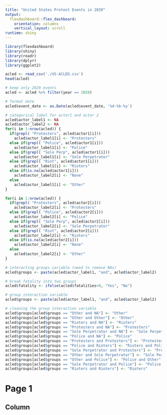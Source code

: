 ```yaml
---
title: "United States Protest Events in 2020"
output: 
  flexdashboard::flex_dashboard:
    orientation: columns
    vertical_layout: scroll
runtime: shiny
---
```


```r
library(flexdashboard)
library(shiny)
library(readr)
library(dplyr)
library(ggplot2)

acled <- read_csv('./US-ACLED.csv')
head(acled)

# keep only 2020 events
acled <- acled %>% filter(year == 2020)

# format date
acled$event_date <- as.Date(acled$event_date, '%d-%b-%y')

# categorical label for actor1 and actor 2
acled$actor_label1 <- NA
acled$actor_label2 <- NA
for(i in 1:nrow(acled)) {
  if(grepl( "Protesters", acled$actor1[i]))
    acled$actor_label1[i] <- "Protesters"
  else if(grepl( "Police", acled$actor1[i]))
    acled$actor_label1[i] <- "Police"
  else if(grepl( "Sole Perp", acled$actor1[i]))
    acled$actor_label1[i] <- "Sole Perpetrator"
  else if(grepl( "Riot", acled$actor1[i]))
    acled$actor_label1[i] <- "Rioters"
  else if(is.na(acled$actor1[i]))
    acled$actor_label2[i] <- "None"
  else
    acled$actor_label1[i] <- "Other"
}

for(i in 1:nrow(acled)) {
  if(grepl( "Protesters", acled$actor2[i]))
    acled$actor_label2[i] <- "Protesters"
  else if(grepl( "Police", acled$actor2[i]))
    acled$actor_label2[i] <- "Police"
  else if(grepl( "Sole Perp", acled$actor2[i]))
    acled$actor_label2[i] <- "Sole Perpetrator"
  else if(grepl( "Riot", acled$actor2[i]))
    acled$actor_label2[i] <- "Rioters"
  else if(is.na(acled$actor2[i]))
    acled$actor_label2[i] <- "None"
  else
    acled$actor_label2[i] <- "Other"
}

# interacting groups variable (need to remove NAs)
acled$groups <- paste(acled$actor_label1, "and", acled$actor_label2)

# break fatality into two groups
acled$fatality <- ifelse(acled$fatalities>0, "Yes", "No")

# group interaction variable
acled$groups <- paste(acled$actor_label1, "and", acled$actor_label2)

# cleaning the group interaction variable
acled$groups[acled$groups == "Other and NA"] <- "Other"
acled$groups[acled$groups == "Other and Other"] <- "Other"
acled$groups[acled$groups == "Rioters and NA"] <- "Rioters"
acled$groups[acled$groups == "Protesters and NA"] <- "Protesters"
acled$groups[acled$groups == "Sole Perpetrator and NA"] <- "Sole Perpetrator"
acled$groups[acled$groups == "Police and NA"] <- "Police"
acled$groups[acled$groups == "Protesters and Protesters"] <- "Protesters"
acled$groups[acled$groups == "Police and Rioters"] <- "Rioters and Police"
acled$groups[acled$groups == "Sole Perpetrator and Protesters"] <- "Protesters and Sole Perpetrator"
acled$groups[acled$groups == "Other and Sole Perpetrator"] <- "Sole Perpetrator and Other"
acled$groups[acled$groups == "Other and Police"] <- "Police and Other"
acled$groups[acled$groups == "Sole Perpetrator and Police"] <- "Police and Sole Perpetrator"
acled$groups[acled$groups == "Rioters and Rioters"] <- "Rioters"
```

Page 1
================================

Column {data-width=650, style="height:200pc;"}
-----------------------------------------------------------------------

### Chart A

```r

```

Column {data-width=350}
-----------------------------------------------------------------------

### Chart B

```r

# drill down sub event type

ui <- shinyUI(
  fluidPage(
    titlePanel("Event Sub-Types"),
    sidebarLayout(
      sidebarPanel(
        uiOutput("eventInput")
      ),
      mainPanel(
        plotOutput("sub_eventPlot")
      )
    )
  ))

server <- shinyServer(function(input, output) {

  output$eventInput <- renderUI({
    selectInput(
      inputId = "event",
      label = "Select an Event Type:",
      choices = levels(as.factor(acled$event_type))
    )
  })

  output$sub_eventPlot <- renderPlot({
    ggplot(acled %>% filter(event_type == input$event), aes(x = sub_event_type)) + geom_bar() +
      labs(x = 'Sub Event Type',
           y = 'Count', 
           title = 'Count of Sub-Event Type')
  })
})

shinyApp(ui = ui, server = server)
```



### Chart C

```r
library(lubridate)

acled_time <- acled %>% group_by(admin1, event_date) %>% summarize(count = n())


# view by state


library(shiny)

ui <- shinyUI(
  fluidPage(
    titlePanel("State"),
    sidebarLayout(
      sidebarPanel(
        uiOutput("stateInput")
      ),
      mainPanel(
        plotOutput("statePlot")
      )
    )
  ))

server <- shinyServer(function(input, output) {

  output$stateInput <- renderUI({
    selectInput(
      inputId = "state",
      label = "Select a State:",
      choices = levels(as.factor(acled_time$admin1))
    )
  })

  output$statePlot <- renderPlot({
    ggplot(acled_time %>% filter(admin1 == input$state), aes(x = event_date, y = count)) + geom_line() +
      labs(x = 'Event Date',
           y = 'Count', 
           title = 'Total Number of Protest Events per Day, by State')
  })
})

shinyApp(ui = ui, server = server)
```


#### Key Trends
- The number of protests per day peaks earlier in Minnesota and Georgia, the location of the murders of George Floyd and Ahmaud Arbery, respectively, than most other states. 
- The overall number of protests in Washington D.C. is fewer than in most other states, but it is greatest in the fall, at the peak of the election season for the 2020 Presidential Election.



Page 2
================================


Column {data-width=650, style="height:200pc;"}
-----------------------------------------------------------------------

### Chart A

```r
tab1 <- select(acled, groups, fatality)

death_table <- tab1 %>%
  group_by(groups) %>%
  count(fatality)


  
ui <- shinyUI(
  fluidPage(
    titlePanel("Group"),
    sidebarLayout(
      sidebarPanel(
        sliderInput("min_n", label = "Minimum Number of Incidents by Group",
                  min = 0, max = 20, value = 20, step = 2)
      ),
      mainPanel(
        plotOutput("incident_plot")
      )
    )
  ))
  
  
server <- shinyServer(function(input, output) {
  output$incident_plot <- renderPlot({
    ggplot(death_table %>% filter(n>input$min_n), aes(x=fatality, y=n, fill=groups))+
      geom_col(position = "fill")
  })
})

shinyApp(ui, server)
```

Column {data-width=350}
-----------------------------------------------------------------------

### Chart B


```r

```
